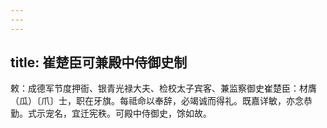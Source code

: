 ```yaml
---
---
---
```

title: 崔楚臣可兼殿中侍御史制
---



敕：成德军节度押衙、银青光禄大夫、检校太子宾客、兼监察御史崔楚臣：材膺（瓜）〔爪〕士，职在牙旗。每祗命以奉辞，必竭诚而得礼。既嘉详敏，亦念恭勤。式示宠名，宜迁宪秩。可殿中侍御史，馀如故。